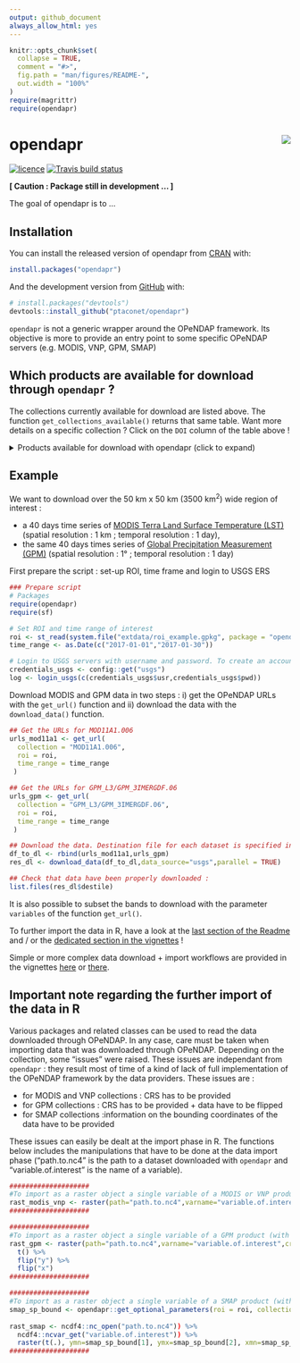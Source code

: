 ```yaml
---
output: github_document
always_allow_html: yes
---
```


<!-- README.md is generated from README.Rmd. Please edit that file -->

```r
knitr::opts_chunk$set(
  collapse = TRUE,
  comment = "#>",
  fig.path = "man/figures/README-",
  out.width = "100%"
)
require(magrittr)
require(opendapr)
```
# opendapr <img src="man/figures/logo.png" align="right" />

<!-- badges: start -->
[![licence](https://img.shields.io/badge/Licence-GPL--3-blue.svg)](https://www.r-project.org/Licenses/GPL-3)
[![Travis build status](https://travis-ci.org/ptaconet/opendapr.svg?branch=master)](https://travis-ci.org/ptaconet/opendapr)
<!-- badges: end -->

**[ Caution : Package still in development ... ]**

The goal of opendapr is to ...

## Installation

You can install the released version of opendapr from [CRAN](https://CRAN.R-project.org) with:

``` r
install.packages("opendapr")
```

And the development version from [GitHub](https://github.com/) with:

``` r
# install.packages("devtools")
devtools::install_github("ptaconet/opendapr")
```

`opendapr` is not a generic wrapper around the OPeNDAP framework. Its objective is more to provide an entry point to some specific OPeNDAP servers (e.g. MODIS, VNP, GPM, SMAP)

## Which products are available for download through `opendapr` ?

The collections currently available for download are listed above. The function `get_collections_available()` returns that same table. Want more details on a specific collection ? Click on the `DOI` column of the table above !

<details><summary>Products available for download with opendapr (click to expand)</summary>
<p>

```r
library(kableExtra)
get_collections_available()[c("collection","long_name","source","DOI","url_opendapserver")] %>%
  kable() %>%
  kable_styling()
```

</p>
</details>

## Example

We want to download over the 50 km x 50 km (3500 km^2^) wide region of interest :

- a 40 days time series of [MODIS Terra Land Surface Temperature (LST)](https://dx.doi.org/10.5067/MODIS/MOD11A1.006) (spatial resolution : 1 km ; temporal resolution : 1 day),
- the same 40 days times series of [Global Precipitation Measurement (GPM)](https://doi.org/10.5067/GPM/IMERGDF/DAY/06) (spatial resolution : 1° ; temporal resolution : 1 day)

First prepare the script : set-up ROI, time frame and login to USGS ERS

```r
### Prepare script
# Packages
require(opendapr)
require(sf)

# Set ROI and time range of interest
roi <- st_read(system.file("extdata/roi_example.gpkg", package = "opendapr"),quiet=TRUE)
time_range <- as.Date(c("2017-01-01","2017-01-30"))

# Login to USGS servers with username and password. To create an account : https://ers.cr.usgs.gov/register/
credentials_usgs <- config::get("usgs")
log <- login_usgs(c(credentials_usgs$usr,credentials_usgs$pwd))
```

Download MODIS and GPM data in two steps : i) get the OPeNDAP URLs with the `get_url()` function and ii) download the data with the `download_data()` function.

```r
## Get the URLs for MOD11A1.006
urls_mod11a1 <- get_url(
  collection = "MOD11A1.006",
  roi = roi,
  time_range = time_range
 )

## Get the URLs for GPM_L3/GPM_3IMERGDF.06
urls_gpm <- get_url(
  collection = "GPM_L3/GPM_3IMERGDF.06",
  roi = roi,
  time_range = time_range
 )

## Download the data. Destination file for each dataset is specified in the column "destfile" of the dataframe urls_mod11a1 and urls_gpm
df_to_dl <- rbind(urls_mod11a1,urls_gpm)
res_dl <- download_data(df_to_dl,data_source="usgs",parallel = TRUE)

## Check that data have been properly downloaded :
list.files(res_dl$destile)
```

It is also possible to subset the bands to download with the parameter `variables` of the function `get_url()`.

To further import the data in R, have a look at the [last section of the Readme](#important-note-import) and / or the [dedicated section in the vignettes](https://ptaconet.github.io/opendapr/articles/simple_workflow.html#import) ! 

Simple or more complex data download + import workflows are provided in the vignettes [here](https://ptaconet.github.io/opendapr/articles/simple_workflow.html) or [there]().


## Important note regarding the further import of the data in R {#important-note-import}

Various packages and related classes can be used to read the data downloaded through OPeNDAP. In any case, care must be taken when importing data that was downloaded through OPeNDAP. Depending on the collection, some "issues" were raised. These issues are independant from `opendapr` : they result most of time of a kind of lack of full implementation of the OPeNDAP framework by the data providers. These issues are :

- for MODIS and VNP collections : CRS has to be provided
- for GPM collections :  CRS has to be provided + data have to be flipped
- for SMAP collections :information on the bounding coordinates of the data have to be provided

These issues can easily be dealt at the import phase in R. The functions below includes the manipulations that have to be done at the data import phase ("path.to.nc4" is the path to a dataset downloaded with `opendapr` and "variable.of.interest" is the name of a variable).

```r
#################### 
#To import as a raster object a single variable of a MODIS or VNP product (with the raster package) : 
rast_modis_vnp <- raster(path="path.to.nc4",varname="variable.of.interest",crs="+proj=sinu +lon_0=0 +x_0=0 +y_0=0 +a=6371007.181 +b=6371007.181 +units=m +no_defs")
####################
```

```r
#################### 
#To import as a raster object a single variable of a GPM product (with the raster package) : 
rast_gpm <- raster(path="path.to.nc4",varname="variable.of.interest",crs="+init=epsg:4326 +proj=longlat +datum=WGS84 +no_defs +ellps=WGS84 +towgs84=0,0,0") %>%
  t() %>%
  flip("y") %>%
  flip("x")
####################
```

```r
#################### 
#To import as a raster object a single variable of a SMAP product (with the raster and ncdf4 package) : 
smap_sp_bound <- opendapr::get_optional_parameters(roi = roi, collection = "SMAP/SPL3SMP_E.003")$roiSpatialBound$`1`
  
rast_smap <- ncdf4::nc_open("path.to.nc4")) %>%
  ncdf4::ncvar_get("variable.of.interest")) %>%
  raster(t(.), ymn=smap_sp_bound[1], ymx=smap_sp_bound[2], xmn=smap_sp_bound[3], xmx=smap_sp_bound[4], crs="+proj=cea +lon_0=0 +lat_ts=30 +x_0=0 +y_0=0 +datum=WGS84 +units=m +no_defs +ellps=WGS84 +towgs84=0,0,0") # EPSG : 6933
####################
```

